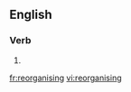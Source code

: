 ==English==

===Verb===
{{head|en|present participle}}

# {{present participle of|reorganise|lang=en|nocat=1}}

[[fr:reorganising]]
[[vi:reorganising]]